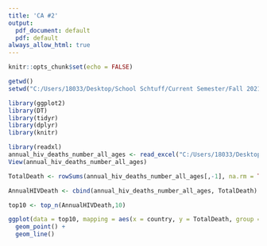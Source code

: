 ```yaml
---
title: 'CA #2'
output:
  pdf_document: default
  pdf: default
always_allow_html: true
---
```



```r
knitr::opts_chunk$set(echo = FALSE)
```



```r
getwd()
setwd("C:/Users/18033/Desktop/School Schtuff/Current Semester/Fall 2021/BAS 240")

library(ggplot2)
library(DT)
library(tidyr)
library(dplyr)
library(knitr)

library(readxl)
annual_hiv_deaths_number_all_ages <- read_excel("C:/Users/18033/Desktop/School Schtuff/Current Semester/Fall 2021/BAS 240/annual_hiv_deaths_number_all_ages.xlsx")
View(annual_hiv_deaths_number_all_ages)

```

```r

TotalDeath <- rowSums(annual_hiv_deaths_number_all_ages[,-1], na.rm = TRUE)

AnnualHIVDeath <- cbind(annual_hiv_deaths_number_all_ages, TotalDeath)

top10 <- top_n(AnnualHIVDeath,10)

```

```r
ggplot(data = top10, mapping = aes(x = country, y = TotalDeath, group = 1)) + 
  geom_point() +
  geom_line()
```


